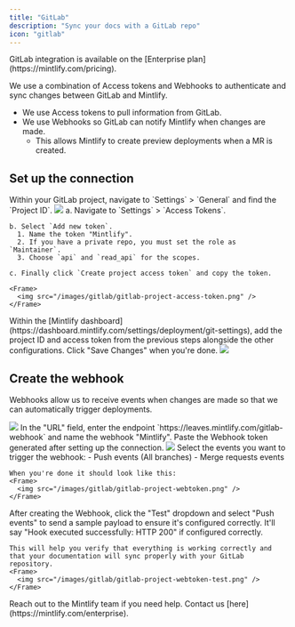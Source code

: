 ```yaml
---
title: "GitLab"
description: "Sync your docs with a GitLab repo"
icon: "gitlab"
---
```


<Check>
  GitLab integration is available on the [Enterprise
  plan](https://mintlify.com/pricing).
</Check>

We use a combination of Access tokens and Webhooks to authenticate and sync
changes between GitLab and Mintlify.

- We use Access tokens to pull information from GitLab.
- We use Webhooks so GitLab can notify Mintlify when changes are made.
  - This allows Mintlify to create preview deployments when a MR is created.

## Set up the connection

<Steps>
  <Step title="Find your project ID">
    Within your GitLab project, navigate to `Settings` > `General` and find the `Project ID`.
    <Frame>
      <img src="/images/gitlab/gitlab-project-id.png" />
    </Frame>
  </Step>
  <Step title="Generate an access token">
    a. Navigate to `Settings` > `Access Tokens`.

    b. Select `Add new token`.
      1. Name the token "Mintlify".
      2. If you have a private repo, you must set the role as `Maintainer`.
      3. Choose `api` and `read_api` for the scopes.

    c. Finally click `Create project access token` and copy the token.

    <Frame>
      <img src="/images/gitlab/gitlab-project-access-token.png" />
    </Frame>

  </Step>
  <Step title="Set up the connection">
    Within the [Mintlify dashboard](https://dashboard.mintlify.com/settings/deployment/git-settings), add the project ID and access token from the previous steps alongside the other configurations. Click "Save Changes" when you're done.
    <Frame>
      <img src="/images/gitlab/gitlab-config.png" />
    </Frame>
  </Step>
</Steps>

## Create the webhook

Webhooks allow us to receive events when changes are made so that we can
automatically trigger deployments.

<Steps>
  <Step title="Navigate to Settings > Webhooks and click 'Add new Webhook'">
    <Frame>
      <img src="/images/gitlab/gitlab-webhook.png" />
    </Frame>
  </Step>
  <Step title="Set up URL and webhook">
    In the "URL" field, enter the endpoint `https://leaves.mintlify.com/gitlab-webhook` and name the webhook "Mintlify".

  </Step>
  <Step title="Paste token">
    Paste the Webhook token generated after setting up the connection.
    <Frame>
      <img src="/images/gitlab/gitlab-show-webtoken.png" />
    </Frame>
  </Step>
  <Step title="Select events">
    Select the events you want to trigger the webhook:
      - Push events (All branches)
      - Merge requests events
      
    When you're done it should look like this:
    <Frame>
      <img src="/images/gitlab/gitlab-project-webtoken.png" />
    </Frame>
  </Step>
  <Step title="Test the Webhook">
    After creating the Webhook, click the "Test" dropdown and select "Push events" to send a sample payload to ensure it's configured correctly. It'll say "Hook executed successfully: HTTP 200" if configured correctly.

    This will help you verify that everything is working correctly and that your documentation will sync properly with your GitLab repository.
    <Frame>
      <img src="/images/gitlab/gitlab-project-webtoken-test.png" />
    </Frame>

  </Step>
</Steps>

<Note>
  Reach out to the Mintlify team if you need help. Contact us
  [here](https://mintlify.com/enterprise).
</Note>

[git-settings]: https://dashboard.mintlify.com/settings/deployment/git-settings
